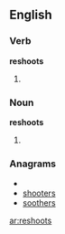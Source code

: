 ==English==
===Verb===
'''reshoots'''
# {{third-person singular of|[[reshoot]]}}

===Noun===
'''reshoots'''
# {{plural of|[[reshoot]]}}

===Anagrams===
* {{alphagram|ehoorsst}}
* [[shooters#English|shooters]]
* [[soothers#English|soothers]]

[[ar:reshoots]]